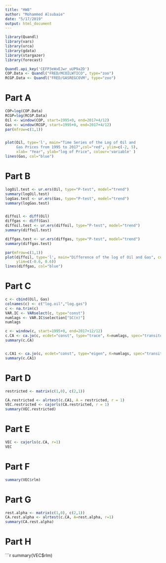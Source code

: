 ```yaml
---
title: "HW8"
author: "Mohammed Alsubaie"
date: "5/17/2019"
output: html_document
---
```


```r


library(Quandl)
library(vars)
library(urca)
library(gdata)
library(stargazer)
library(forecast)

Quandl.api_key('CEFP3eWxEJwr_uUP9a2D')
COP.Data <- Quandl("FRED/MCOILWTICO", type="zoo") 
RCGP.Data <- Quandl("FRED/GASREGCOVM", type="zoo")
```

# Part A 

```r

COP=log(COP.Data)
RCGP=log(RCGP.Data)
Oil <- window(COP, start=1995+0, end=2017+4/12)
Gas <- window(RCGP, start=1995+0, end=2017+4/12)
par(mfrow=c(1,1))


plot(Oil, type='l', main="Time Series of the Log of Oil and 
     Gas Prices from 1995 to 2017",col="red", ylim=c(-2, 5),
     xlab= "Year", ylab="log of Price", colour='variable' )
lines(Gas, col="blue")
```

# Part B

```r

logOil.test <- ur.ers(Oil, type="P-test", model="trend")
summary(logOil.test)
logGas.test <- ur.ers(Gas, type="P-test", model="trend")
summary(logGas.test)


diffoil <- diff(Oil)
diffgas <- diff(Gas)
diffoil.test <- ur.ers(diffoil, type="P-test", model="trend")
summary(diffoil.test)

diffgas.test <- ur.ers(diffgas, type="P-test", model="trend")
summary(diffgas.test)

par(mfrow=c(1,1))
plot(diffoil, type='l', main="Difference of the log of Oil and Gas", col="blue",
     ylim=c(-0.6, 0.6))
lines(diffgas, col="blue")

```

# Part C

```r


c <- cbind(Oil, Gas)
colnames(c) <- c("log.oil","log.gas")
c <- na.trim(c)
VAR.IC <- VARselect(c, type="const")
numlags <- VAR.IC$selection["SC(n)"]
numlags

c <- window(c, start=1995+0, end=2017+12/12)
c.CA <- ca.jo(c, ecdet="const", type="trace", K=numlags, spec="transitory")
summary(c.CA)


c.CA1 <- ca.jo(c, ecdet="const", type="eigen", K=numlags, spec="transitory")
summary(c.CA1)

```

# Part D

```r

restricted <- matrix(c(1,0), c(2,1))

CA.restricted <- alrtest(c.CA1, A = restricted, r = 1)
VEC.restricted <- cajorls(CA.restricted, r = 1)
summary(VEC.restricted)
```

# Part E

```r

VEC <- cajorls(c.CA, r=1)
VEC
```

# Part F 

```r

summary(VEC$rlm)
```

# Part G 


```r

rest.alpha <- matrix(c(1,0), c(2,1))
CA.rest.alpha <- alrtest(c.CA, A=rest.alpha, r=1)
summary(CA.rest.alpha)
```

# Part H 

```r

summary(VEC$rlm)

